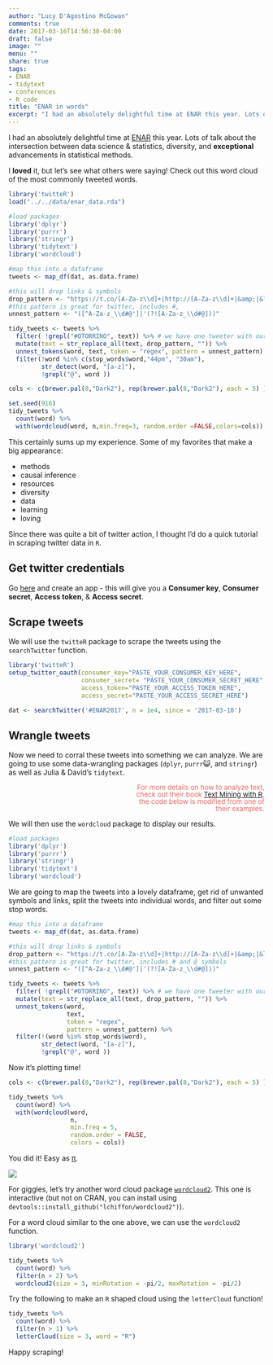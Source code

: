 ```yaml
---
author: "Lucy D'Agostino McGowan"
comments: true
date: 2017-03-16T14:56:30-04:00
draft: false
image: ""
menu: ""
share: true
tags:
- ENAR
- tidytext
- conferences
- R code
title: "ENAR in words"
excerpt: "I had an absolutely delightful time at ENAR this year. Lots of talk about the intersection between data science & statistics, diversity, and great advancements in statistical methods. Since there was quite a bit of twitter action, I thought I'd do a quick tutorial in scraping twitter data in R."
---
```


I had an absolutely delightful time at [ENAR](http://www.enar.org) this year. Lots of talk about the intersection between data science & statistics, diversity, and **exceptional** advancements in statistical methods. 

I **loved** it, but let's see what others were saying! Check out this word cloud of the most commonly tweeted words.

```r
library('twitteR')
load("../../data/enar_data.rda")

#load packages
library('dplyr')
library('purrr')
library('stringr')
library('tidytext')
library('wordcloud')

#map this into a dataframe
tweets <- map_df(dat, as.data.frame)

#this will drop links & symbols
drop_pattern <- "https://t.co/[A-Za-z\\d]+|http://[A-Za-z\\d]+|&amp;|&lt;|&gt;|RT|https|ht"
#this pattern is great for twitter, includes #,
unnest_pattern <- "([^A-Za-z_\\d#@']|'(?![A-Za-z_\\d#@]))"

tidy_tweets <- tweets %>% 
  filter( !grepl("#OTORRINO", text)) %>% # we have one tweeter with our hashtag that wasn't at our conference
  mutate(text = str_replace_all(text, drop_pattern, "")) %>%
  unnest_tokens(word, text, token = "regex", pattern = unnest_pattern) %>%
  filter(!word %in% c(stop_words$word,"44pm", "30am"),
         str_detect(word, "[a-z]"),
         !grepl("@", word )) 

cols <- c(brewer.pal(8,"Dark2"), rep(brewer.pal(8,"Dark2"), each = 5) )

set.seed(916)
tidy_tweets %>%
  count(word) %>%
  with(wordcloud(word, n,min.freq=3, random.order =FALSE,colors=cols))
```

This certainly sums up my experience. Some of my favorites that make a big appearance:

 * methods
 * causal inference
 * resources
 * diversity
 * data
 * learning
 * loving
 
Since there was quite a bit of twitter action, I thought I'd do a quick tutorial in scraping twitter data in `R`.

## Get twitter credentials

Go [here](https://apps.twitter.com) and create an app - this will give you a **Consumer key**, **Consumer secret**, **Access token**, & **Access secret**.

## Scrape tweets

We will use the `twitteR` package to scrape the tweets using the `searchTwitter` function.

```r
library('twitteR')
setup_twitter_oauth(consumer_key="PASTE_YOUR_CONSUMER_KEY_HERE", 
                    consumer_secret= "PASTE_YOUR_CONSUMER_SECRET_HERE",
                    access_token="PASTE_YOUR_ACCESS_TOKEN_HERE",
                    access_secret="PASTE_YOUR_ACCESS_SECRET_HERE")

dat <- searchTwitter('#ENAR2017', n = 1e4, since = '2017-03-10')
```

## Wrangle tweets

Now we need to corral these tweets into something we can analyze. We are going to use some data-wrangling packages (`dplyr`, `purrr`😺, and `stringr`) as well as Julia & David's `tidytext`.
<p style = "text-align: right; color: #EB6864; font-size: 10pt; LINE-HEIGHT:14px;">
For more details on how to analyze text, <br/>
check out their book [Text Mining with R](http://tidytextmining.com), <br/>
the code below is modified from one of <br/>
their examples.
</p>

We will then use the `wordcloud` package to display our results.

```r
#load packages
library('dplyr')
library('purrr')
library('stringr')
library('tidytext')
library('wordcloud')
```

We are going to map the tweets into a lovely dataframe, get rid of unwanted symbols and links, split the tweets into individual words, and filter out some stop words.
```r
#map this into a dataframe
tweets <- map_df(dat, as.data.frame)

#this will drop links & symbols
drop_pattern <- "https://t.co/[A-Za-z\\d]+|http://[A-Za-z\\d]+|&amp;|&lt;|&gt;|RT|https|ht"
#this pattern is great for twitter, includes # and @ symbols
unnest_pattern <- "([^A-Za-z_\\d#@']|'(?![A-Za-z_\\d#@]))"

tidy_tweets <- tweets %>% 
  filter( !grepl("#OTORRINO", text)) %>% # we have one tweeter with our hashtag that wasn't at our conference
  mutate(text = str_replace_all(text, drop_pattern, "")) %>%
  unnest_tokens(word, 
                text, 
                token = "regex", 
                pattern = unnest_pattern) %>%
  filter(!(word %in% stop_words$word),
         str_detect(word, "[a-z]"),
         !grepl("@", word )) 
```

Now it's plotting time!

```r
cols <- c(brewer.pal(8,"Dark2"), rep(brewer.pal(8,"Dark2"), each = 5) ) #make some colors for our plot

tidy_tweets %>%
  count(word) %>%
  with(wordcloud(word, 
                 n,
                 min.freq = 5,
                 random.order = FALSE,
                 colors = cols))
```


You did it! Easy as [π](https://potpieshop.files.wordpress.com/2016/03/pi-day.jpg?w=665).

![](https://media.giphy.com/media/fBZXu9v0qjjTq/giphy.gif)

For giggles, let's try another word cloud package [`wordcloud2`](https://github.com/lchiffon/wordcloud2). This one is interactive (but not on CRAN, you can install using `devtools::install_github("lchiffon/wordcloud2")`).
 
For a word cloud similar to the one above, we can use the `wordcloud2` function. 

```r
library('wordcloud2')

tidy_tweets %>%
  count(word) %>%
  filter(n > 2) %>%
  wordcloud2(size = 3, minRotation = -pi/2, maxRotation = -pi/2)

```

Try the following to make an `R` shaped cloud using the `letterCloud` function!

```r
tidy_tweets %>%
  count(word) %>%
  filter(n > 1) %>%
  letterCloud(size = 3, word = "R") 
```

Happy scraping!